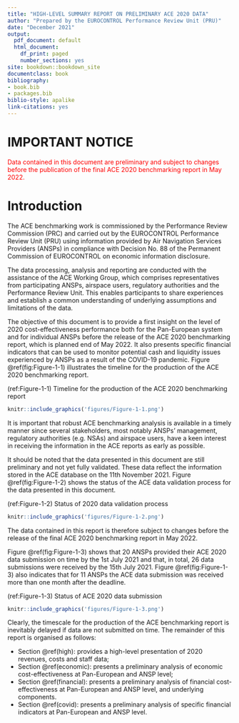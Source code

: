 ```yaml
---
title: "HIGH-LEVEL SUMMARY REPORT ON PRELIMINARY ACE 2020 DATA"
author: "Prepared by the EUROCONTROL Performance Review Unit (PRU)"
date: "December 2021"
output:
  pdf_document: default
  html_document:
    df_print: paged
    number_sections: yes
site: bookdown::bookdown_site
documentclass: book
bibliography:
- book.bib
- packages.bib
biblio-style: apalike
link-citations: yes
---
```


# IMPORTANT NOTICE {-}

[Data contained in this document are preliminary and subject to changes before the publication of the final ACE 2020 benchmarking report in May 2022.]{style="color: red;"}

# Introduction {#Intro}

The ACE benchmarking work is commissioned by the Performance Review Commission (PRC) and carried out by the EUROCONTROL Performance Review Unit (PRU) using information provided by Air Navigation Services Providers (ANSPs) in compliance with Decision No. 88 of the Permanent Commission of EUROCONTROL on economic information disclosure.

The data processing, analysis and reporting are conducted with the assistance of the ACE Working Group, which comprises representatives from participating ANSPs, airspace users, regulatory authorities and the Performance Review Unit. This enables participants to share experiences and establish a common understanding of underlying assumptions and limitations of the data.

The objective of this document is to provide a first insight on the level of 2020 cost-effectiveness performance both for the Pan-European system and for individual ANSPs before the release of the ACE 2020 benchmarking report, which is planned end of May 2022. It also presents specific financial indicators that can be used to monitor potential cash and liquidity issues experienced by ANSPs as a result of the COVID-19 pandemic. Figure \@ref(fig:Figure-1-1) illustrates the timeline for the production of the ACE 2020 benchmarking report.

(ref:Figure-1-1) Timeline for the production of the ACE 2020 benchmarking report

```r
knitr::include_graphics('figures/Figure-1-1.png')
```

It is important that robust ACE benchmarking analysis is available in a timely manner since several stakeholders, most notably ANSPs’ management, regulatory authorities (e.g. NSAs) and airspace users, have a keen interest in receiving the information in the ACE reports as early as possible.

It should be noted that the data presented in this document are still preliminary and not yet fully validated. These data reflect the information stored in the ACE database on the 11th November 2021.  Figure \@ref(fig:Figure-1-2) shows the status of the ACE data validation process for the data presented in this document.

(ref:Figure-1-2) Status of 2020 data validation process

```r
knitr::include_graphics('figures/Figure-1-2.png')
```

The data contained in this report is therefore subject to changes before the release of the final ACE 2020 benchmarking report in May 2022.

Figure \@ref(fig:Figure-1-3) shows that 20 ANSPs provided their ACE 2020 data submission on time by the 1st July 2021 and that, in total, 26 data submissions were received by the 15th July 2021. Figure \@ref(fig:Figure-1-3) also indicates that for 11 ANSPs the ACE data submission was received more than one month after the deadline.

(ref:Figure-1-3) Status of ACE 2020 data submission

```r
knitr::include_graphics('figures/Figure-1-3.png')

```

Clearly, the timescale for the production of the ACE benchmarking report is inevitably delayed if data are not submitted on time. The remainder of this report is organised as follows:

-   Section \@ref(high): provides a high-level presentation of 2020 revenues, costs and staff data;
-   Section \@ref(economic): presents a preliminary analysis of economic cost-effectiveness at Pan-European and ANSP level;
-   Section \@ref(financial): presents a preliminary analysis of financial cost-effectiveness at Pan-European and ANSP level, and underlying components.
-   Section \@ref(covid): presents a preliminary analysis of specific financial indicators at Pan-European and ANSP level.